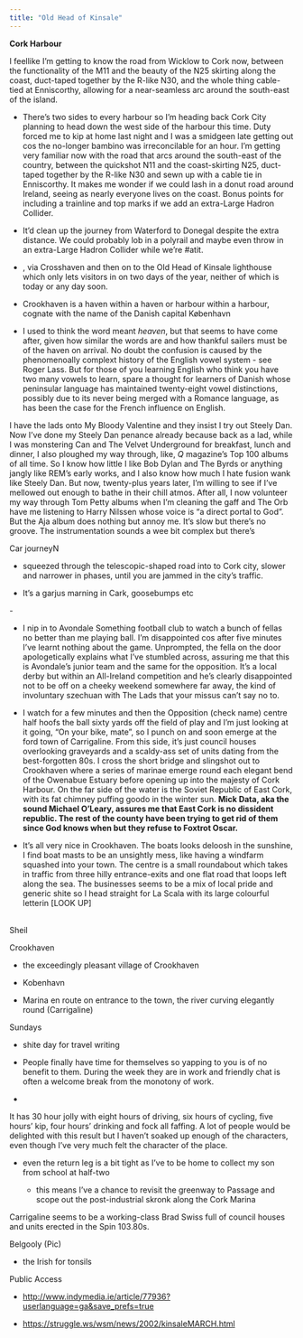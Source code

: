 ```yaml
---
title: "Old Head of Kinsale"
---
```


**Cork Harbour**

I feellike I'm getting to know the road from Wicklow to Cork now, between the functionality of the M11 and the beauty of the N25 skirting along the coast, duct-taped together by the R-like N30, and the whole thing cable-tied at Enniscorthy, allowing for a near-seamless arc around the south-east of the island.

-   There's two sides to every harbour so I'm heading back Cork City planning to head down the west side of the harbour this time. Duty forced me to kip at home last night and I was a smidgeen late getting out cos the no-longer bambino was irreconcilable for an hour. I'm getting very familiar now with the road that arcs around the south-east of the country, between the quickshot N11 and the coast-skirting N25, duct-taped together by the R-like N30 and sewn up with a cable tie in Enniscorthy. It makes me wonder if we could lash in a donut road around Ireland, seeing as nearly everyone lives on the coast. Bonus points for including a trainline and top marks if we add an extra-Large Hadron Collider.

-    It'd clean up the journey from Waterford to Donegal despite the extra distance. We could probably lob in a polyrail and maybe even throw in an extra-Large Hadron Collider while we're #atit.

-   , via Crosshaven and then on to the Old Head of Kinsale lighthouse which only lets visitors in on two days of the year, neither of which is today or any day soon.

-   Crookhaven is a haven within a haven or harbour within a harbour, cognate with the name of the Danish capital København

-   I used to think the word meant *heaven*, but that seems to have come after, given how similar the words are and how thankful sailers must be of the haven on arrival. No doubt the confusion is caused by the phenomenoally complext history of the English vowel system - see Roger Lass. But for those of you learning English who think you have two many vowels to learn, spare a thought for learners of Danish whose peninsular language has maintained twenty-eight vowel distinctions, possibly due to its never being merged with a Romance language, as has been the case for the French influence on English.

I have the lads onto My Bloody Valentine and they insist I try out Steely Dan. Now I've done my Steely Dan penance already because back as a lad, while I was monstering Can and The Velvet Underground for breakfast, lunch and dinner, I also ploughed my way through, like, *Q* magazine's Top 100 albums of all time. So I know how little I like Bob Dylan and The Byrds or anything jangly like REM's early works, and I also know how much I hate fusion wank like Steely Dan. But now, twenty-plus years later, I'm willing to see if I've mellowed out enough to bathe in their chill atmos. After all, I now volunteer my way through Tom Petty albums when I'm cleaning the gaff and The Orb have me listening to Harry Nilssen whose voice is "a direct portal to God". But the Aja album does nothing but annoy me. It's slow but there's no groove. The instrumentation sounds a wee bit complex but there's

Car journeyN

-   squeezed through the telescopic-shaped road into to Cork city, slower and narrower in phases, until you are jammed in the city's traffic.

-   It's a garjus marning in Cark, goosebumps etc

\-

-   I nip in to Avondale Something football club to watch a bunch of fellas no better than me playing ball. I'm disappointed cos after five minutes I've learnt nothing about the game. Unprompted, the fella on the door apologetically explains what I've stumbled across, assuring me that this is Avondale's junior team and the same for the opposition. It's a local derby but within an All-Ireland competition and he's clearly disappointed not to be off on a cheeky weekend somewhere far away, the kind of involuntary szechuan with The Lads that your missus can't say no to.

-   I watch for a few minutes and then the Opposition (check name) centre half hoofs the ball sixty yards off the field of play and I'm just looking at it going, "On your bike, mate", so I punch on and soon emerge at the ford town of Carrigaline. From this side, it's just council houses overlooking graveyards and a scaldy-ass set of units dating from the best-forgotten 80s. I cross the short bridge and slingshot out to Crookhaven where a series of marinae emerge round each elegant bend of the Owenabue Estuary before opening up into the majesty of Cork Harbour. On the far side of the water is the Soviet Republic of East Cork, with its fat chimney puffing goodo in the winter sun. **Mick Data, aka the sound Michael O'Leary, assures me that East Cork is no dissident republic. The rest of the county have been trying to get rid of them since God knows when but they refuse to Foxtrot Oscar.**

-   It's all very nice in Crookhaven. The boats looks deloosh in the sunshine, I find boat masts to be an unsightly mess, like having a windfarm squashed into your town. The centre is a small roundabout which takes in traffic from three hilly entrance-exits and one flat road that loops left along the sea. The businesses seems to be a mix of local pride and generic shite so I head straight for La Scala with its large colourful letterin \[LOOK UP\]

\
Sheil

Crookhaven

-   the exceedingly pleasant village of Crookhaven

-   Kobenhavn

-   Marina en route on entrance to the town, the river curving elegantly round (Carrigaline)

Sundays

-   shite day for travel writing

-   People finally have time for themselves so yapping to you is of no benefit to them. During the week they are in work and friendly chat is often a welcome break from the monotony of work.

-   

It has 30 hour jolly with eight hours of driving, six hours of cycling, five hours' kip, four hours' drinking and fock all faffing. A lot of people would be delighted with this result but I haven't soaked up enough of the characters, even though I've very much felt the character of the place.

-   even the return leg is a bit tight as I've to be home to collect my son from school at half-two

    -   this means I've a chance to revisit the greenway to Passage and scope out the post-industrial skronk along the Cork Marina

Carrigaline seems to be a working-class Brad Swiss full of council houses and units erected in the Spin 103.80s.

Belgooly (Pic)

-   the Irish for tonsils

Public Access

-   <http://www.indymedia.ie/article/77936?userlanguage=ga&save_prefs=true>

-   <https://struggle.ws/wsm/news/2002/kinsaleMARCH.html>
